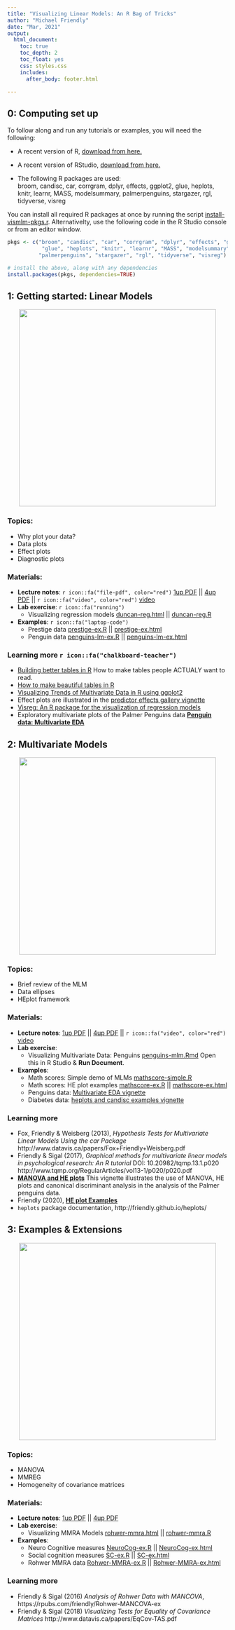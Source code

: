 ```yaml
---
title: "Visualizing Linear Models: An R Bag of Tricks"
author: "Michael Friendly"
date: "Mar, 2021"
output:
  html_document:
    toc: true
    toc_depth: 2
    toc_float: yes
    css: styles.css
    includes:
      after_body: footer.html

---
```


## 0: Computing set up

To follow along and run any tutorials or examples, you will need the following:

- A recent version of R, [download from here.](https://cloud.r-project.org/)
- A recent version of RStudio, [download from here.](https://rstudio.com/products/rstudio/download/#download)

- The following R packages are used:   
broom, candisc, car, corrgram, dplyr, effects, ggplot2, glue, heplots, knitr, learnr, MASS, modelsummary, palmerpenguins, stargazer, rgl, tidyverse, visreg

You can install all required R packages at once by running the script [install-vismlm-pkgs.r](R/install-vismlm-pkgs.r).
Alternativelty, use the following code in the R Studio console or from an editor window.

```r
pkgs <- c("broom", "candisc", "car", "corrgram", "dplyr", "effects", "ggplot2", 
           "glue", "heplots", "knitr", "learnr", "MASS", "modelsummary", 
          "palmerpenguins", "stargazer", "rgl", "tidyverse", "visreg") 

# install the above, along with any dependencies
install.packages(pkgs, dependencies=TRUE)
```


## 1: Getting started: Linear Models

<center>
<img src="images/lec1-banner.png" width="450px"/>
</center>

### Topics:

- Why plot your data?
- Data plots 
- Effect plots 
- Diagnostic plots

### Materials:

- **Lecture notes**: `r icon::fa("file-pdf", color="red")` [1up PDF](lectures/lecture1.pdf) || [4up PDF](lectures/lecture1-2x2.pdf) || 
  `r icon::fa("video", color="red")` [video](https://www.dropbox.com/s/pwac9ufsbz1r4l1/VisMLM-Lecture1.mp4?dl=0)
- **Lab exercise**: `r icon::fa("running")`
  + Visualizing regression models [duncan-reg.html](exercises/duncan-reg.html) || [duncan-reg.R](exercises/duncan-reg.R)

- **Examples**: `r icon::fa("laptop-code")`
  + Prestige data [prestige-ex.R](examples/prestige-ex.R) || [prestige-ex.html](examples/prestige-ex.html) 
  + Penguin data [penguins-lm-ex.R](examples/penguins-lm-ex.R) || [penguins-lm-ex.html](examples/penguins-lm-ex.html) 

### Learning more `r icon::fa("chalkboard-teacher")`

- [Building better tables in R](https://themockup.blog/posts/2020-09-04-10-table-rules-in-r/) How to make tables people ACTUALY want to read.
- [How to make beautiful tables in R](https://rfortherestofus.com/2019/11/how-to-make-beautiful-tables-in-r/)
- [Visualizing Trends of Multivariate Data in R using ggplot2](https://towardsdatascience.com/visualizing-trends-of-multivariate-data-in-r-using-ggplot2-1b85409afcfb)
- Effect plots are illustrated in the 
[predictor effects gallery vignette](https://cran.r-project.org/web/packages/effects/vignettes/predictor-effects-gallery.pdf)
- [Visreg:  An R package for the visualization of regression models](https://pbreheny.github.io/visreg/)
- Exploratory multivariate plots of the Palmer Penguins data
[**Penguin data: Multivariate EDA**](https://rpubs.com/friendly/penguin-biplots)


## 2: Multivariate Models

<center>
<img src="images/lec2-banner.png" width="450px"/>
</center>

### Topics:

- Brief review of the MLM
- Data ellipses
- HEplot framework

### Materials:
- **Lecture notes**: [1up PDF](lectures/lecture2.pdf) || [4up PDF](lectures/lecture2-2x2.pdf) || `r icon::fa("video", color="red")` [video](https://www.dropbox.com/s/ngzbxafd91oaosd/VisMLM-Lecture2.mp4?dl=0)
- **Lab exercise**:
  + Visualizing Multivariate Data: Penguins [penguins-mlm.Rmd](exercises/penguins-mlm.Rmd) Open this in R Studio & **Run Document**. 

- **Examples**:
  + Math scores: Simple demo of MLMs [mathscore-simple.R]((examples/mathscore-simple.R))
  + Math scores: HE plot examples [mathscore-ex.R](examples/mathscore-ex.R) || [mathscore-ex.html](examples/mathscore-ex.html)
<!--
  + Penguins data: [penguins-he-ex.R](examples/penguins-he-ex.R) || [penguins-he-ex.html](examples/penguins-he-ex.html)
-->
  + Penguins data: [Multivariate EDA vignette](https://rpubs.com/friendly/penguin-biplots)
  + Diabetes data: [heplots and candisc examples vignette](https://cran.r-project.org/web/packages/candisc/vignettes/diabetes.html) 


### Learning more

- Fox, Friendly & Weisberg (2013), *Hypothesis Tests for Multivariate
Linear Models Using the car Package* http://www.datavis.ca/papers/Fox+Friendly+Weisberg.pdf
- Friendly & Sigal (2017), *Graphical methods for multivariate linear models in
psychological research: An R tutorial* 
DOI: 10.20982/tqmp.13.1.p020 
http://www.tqmp.org/RegularArticles/vol13-1/p020/p020.pdf
- [**MANOVA and HE plots**](https://rpubs.com/friendly/penguin-manova) This vignette illustrates the use of MANOVA, HE plots and canonical discriminant analysis in the analysis of the Palmer penguins data.
- Friendly (2020), [**HE plot Examples**](https://cran.r-project.org/web/packages/heplots/vignettes/HE-examples.pdf)
- `heplots` package documentation, http://friendly.github.io/heplots/


## 3: Examples & Extensions

<center>
<img src="images/lec3-banner.png" width="450px"/>
</center>

### Topics:

- MANOVA
- MMREG
- Homogeneity of covariance matrices

### Materials:
- **Lecture notes**: [1up PDF](lectures/lecture3.pdf) || [4up PDF](lectures/lecture3-2x2.pdf)
- **Lab exercise**: 
  + Visualizing MMRA Models [rohwer-mmra.html](exercises/rohwer-mmra.html) || [rohwer-mmra.R](exercises/rohwer-mmra.R)

- **Examples**: 
  + Neuro Cognitive measures [NeuroCog-ex.R](examples/NeuroCog-ex.R) || [NeuroCog-ex.html](examples/NeuroCog-ex.html) 
  + Social cognition measures [SC-ex.R](examples/SC-ex.R) || [SC-ex.html](examples/SC-ex.html)
  + Rohwer MMRA data [Rohwer-MMRA-ex.R](examples/Rohwer-MMRA-ex.R) || [Rohwer-MMRA-ex.html](examples/Rohwer-MMRA-ex.html)

<!-- - **Lab exercise**: TBA -->

### Learning more

- Friendly & Sigal (2016) *Analysis of Rohwer Data with MANCOVA*, https://rpubs.com/friendly/Rohwer-MANCOVA-ex  
- Friendly & Sigal (2018) *Visualizing Tests for Equality of Covariance Matrices* http://www.datavis.ca/papers/EqCov-TAS.pdf




